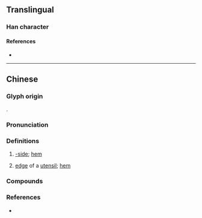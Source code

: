 {{character info}}
==Translingual==

===Han character===
{{Han char|rn=32|rad=土|as=11|sn=14|four=48117|canj=GJJN|ids=⿰土乾}}

====References====
* {{Han ref|kx=0238.191|hdz=10478.040|uh=5898|ud=22680|bh=E159|bd=57689}}

----

==Chinese==
{{zh-forms}}

===Glyph origin===
{{Han compound|土|乾|c1=s|c2=p|t1=soil; earth|ls=psc|no_och2=y}}.

===Pronunciation===
{{zh-pron
|m=qián
|c=kin4
|mn=kîⁿ
|mn-t=gin5
|cat=
}}

===Definitions===
{{zh-hanzi}}

# {{lb|zh|Min Nan}} [[-side]]; [[hem]]
#: {{zh-x|小溪墘|brook'''side'''|MN}}
# {{lb|zh|Min Nan}} [[edge]] of a [[utensil]]; [[hem]]
{{attention|yue|also Cantonese according to Unihan???}}

===Compounds===
{{zh-der|海墘|車路墘|田墘|溪仔墘:khe-á-kîⁿ;Min Nan}}

===References===
* {{R:yue:mfccd}}